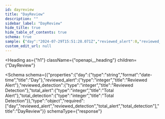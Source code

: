 ```yaml
---
id: dayreview
title: "DayReview"
description: ""
sidebar_label: "DayReview"
hide_title: true
hide_table_of_contents: true
schema: true
sample: {"day":"2024-07-29T15:51:28.071Z","reviewed_alert":0,"reviewed_detection":0,"total_alert":0,"total_detection":0}
custom_edit_url: null
---
```



<Heading
  as={"h1"}
  className={"openapi__heading"}
  children={"DayReview"}
>
</Heading>





<Schema
  schema={{"properties":{"day":{"type":"string","format":"date-time","title":"Day"},"reviewed_alert":{"type":"integer","title":"Reviewed Alert"},"reviewed_detection":{"type":"integer","title":"Reviewed Detection"},"total_alert":{"type":"integer","title":"Total Alert"},"total_detection":{"type":"integer","title":"Total Detection"}},"type":"object","required":["day","reviewed_alert","reviewed_detection","total_alert","total_detection"],"title":"DayReview"}}
  schemaType={"response"}
>
  
</Schema>
            
